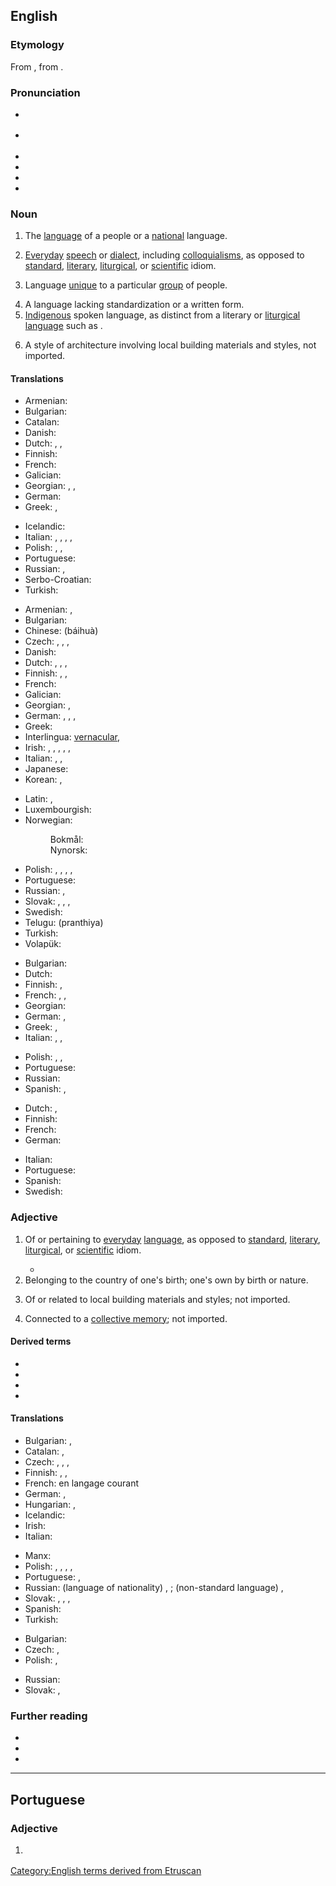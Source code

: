 ==English==
{{was wotd|2010|March|1}}
{{wikipedia}}

===Etymology===
From {{etyl|la|en}} {{m|la|vernāculus||domestic, indigenous, of or pertaining to home-born slaves}}, from {{m|la|verna||a native, a home-born slave (one born in his master's house)}}.

===Pronunciation===
* {{a|UK}} {{IPA|en|/vəˈnækjələ/|/vəˈnækjʊlə/}}
* {{a|US}} {{IPA|en|/vɚˈnækjəlɚ/}}
* {{audio|en|en-us-vernacular.ogg|Audio (US)}}
* {{audio|en|en-au-vernacular.ogg|Audio (AU)}}
* {{rhymes|en|ækjʊlə(ɹ)|s=4}}
* {{hyphenation|en|ver|nac|u|lar}}

===Noun===
{{en-noun}}

# The [[language]] of a people or a [[national]] language.
#: {{syn|en|vulgate}}
#: {{cot|en|lingua franca|link language|vehicular language}}
#: {{ux|en|A '''vernacular''' of the United States is English.}}
# [[everyday|Everyday]] [[speech]] or [[dialect]], including [[colloquialism]]s, as opposed to [[standard]], [[literary]], [[liturgical]], or [[scientific]] idiom.
#: {{ux|en|Street '''vernacular''' can be quite different from what is heard elsewhere.}}
# Language [[unique]] to a particular [[group]] of people.
#: {{syn|en|jargon|argot|dialect|slang}}
#: {{ux|en|For those of a certain age, hiphop '''vernacular''' might just as well be a foreign language.}}
# A language lacking standardization or a written form.
# [[indigenous|Indigenous]] spoken language, as distinct from a literary or [[liturgical language]] such as {{w|Ecclesiastical Latin}}.
#: {{ux|en|Vatican II allowed the celebration of the mass in the '''vernacular'''.}}
# {{lb|en|architecture}} A style of architecture involving local building materials and styles, not imported.

====Translations====
{{trans-top|national language}}
* Armenian: {{t|hy|[[մայրենի]] [[լեզու]]}}
* Bulgarian: {{t|bg|народен език|m}}
* Catalan: {{t+|ca|vernacle|m}}
* Danish: {{t|da|national sprog|n}}
* Dutch: {{t+|nl|landstaal|f}}, {{t+|nl|volkstaal|f}}, {{t|nl|ambtstaal|f}}
* Finnish: {{t|fi|kansalliskieli}}
* French: {{t+|fr|langue nationale}}
* Galician: {{t|gl|vernáculo|m}}
* Georgian: {{t|ka|დედა-ენა}}, {{t|ka|ადგილობრივი დიალექტი}}, {{t|ka|კილო}}
* German: {{t+|de|Nationalsprache|f}}
* Greek: {{t+|el|δημώδης|f}}, {{qualifier|colloquial}} {{t+|el|ντοπιολαλιά|f}}
{{trans-mid}}
* Icelandic: {{t|is|þjóðtunga|f}}
* Italian: {{t+|it|vernacolo|m}}, {{t+|it|idioma|m}}, {{t+|it|parlata|f}}, {{t|it|[[lingua]] [[nazionale]]|f}}, {{t+|it|dialetto|m}}
* Polish: {{t+|pl|język wernakularny|m}}, {{t|pl|język rodzimy|m}}, {{t+|pl|język narodowy|m}}
* Portuguese: {{t+|pt|vernáculo|m}}
* Russian: {{t|ru|наро́дный язы́к|m}}, {{t|ru|ме́стный диале́кт|m}}
* Serbo-Croatian: {{t|sh|narodni jezik}}
* Turkish: {{t|tr|ulusal dil}}
{{trans-bottom}}

{{trans-top|everyday speech}}
* Armenian: {{t|hy|[[ժողովրդական]] [[լեզու]]}}, {{t|hy|[[խոսակցական]] [[լեզու]]}}
* Bulgarian: {{t|bg|народен език|m}}
* Chinese: {{t+|zh|白话}} (báihuà)
* Czech: {{t|cs|vernakulární jazyk|m}}, {{t|cs|nespisovný jazyk|m}}, {{t|cs|hovorový jazyk|m}}, {{t|cs|lidová řeč|f}}
* Danish: {{t|da|daglig tale|c}}
* Dutch: {{t+|nl|volkstaal|f}}, {{t+|nl|omgangstaal|f}}, {{t+|nl|volksmond|m}}, {{t+|nl|spreektaal|f}}
* Finnish: {{t+|fi|arkikieli}}, {{t+|fi|kansankieli}}, {{t+|fi|puhekieli}}
* French: {{t+|fr|vernaculaire|m}}
* Galician: {{t|gl|vernáculo|m}}
* Georgian: {{t|ka|დიალექტი}}, {{t|ka|ადგილობრივი ენა}}
* German: {{t+|de|Umgangssprache|f}}, {{t|de|Vernakularsprache|f}}, {{t|de|Vernakulärsprache|f}}, {{t+|de|Volksmund|m}}
* Greek: {{t+|el|δημώδης|f}}
* Interlingua: [[#Interlingua|vernacular]], {{t|ia|lingua vulgar}}
* Irish: {{t|ga|teanga na coitiantachta|f}}, {{t|ga|teanga na háite|f}}, {{t|ga|teanga logánta|f}}, {{t|ga|teanga an phobail|f}}, {{t|ga|teanga choiteann|f}}, {{t|ga|teanga dhúchais|f}}
* Italian: {{t+|it|vernacolare|m}}, {{t+|it|parlata|f}}, {{t+|it|linguaggio|m}}
* Japanese: {{t+|ja|方言|tr=hōgen}}
* Korean: {{t+|ko|방언(方言)}}, {{t+|ko|사투리}}
{{trans-mid}}
* Latin: {{t-check|la|vernaculus}}, {{t-check|la|vernacularis}}
* Luxembourgish: {{t|lb|Ëmgangssprooch|f}}
* Norwegian:
*: Bokmål: {{t+|nb|dagligtale|m}}
*: Nynorsk: {{t|nn|daglegtale|m}}
* Polish: {{t+|pl|język wernakularny|m}}, {{t|pl|język nieliteracki|m}}, {{t|pl|język potoczny|m}}, {{t|pl|mowa ludowa|f}}, {{t|pl|język obiegowy|m}}
* Portuguese: {{t+|pt|vernáculo|m}}
* Russian: {{t+|ru|просторе́чие|n}}, {{t|ru|наро́дная речь|f}}
* Slovak: {{t|sk|vernakulárny jazyk|m}}, {{t|sk|nespisovný jazyk|m}}, {{t|sk|hovorový jazyk|m}}, {{t|sk|ľudová reč|f}}
* Swedish: {{t+|sv|vardagsspråk}}
* Telugu: (pranthiya)
* Turkish: {{t+|tr|konuşma dili}}
* Volapük: {{t|vo|komunapük}}
{{trans-bottom}}

{{trans-top|language unique to a particular group of people}}
* Bulgarian: {{t|bg|професиона́лен жарго́н|m}}
* Dutch: {{t+|nl|dialect}}
* Finnish: {{t+|fi|slangi}}, {{t+|fi|murre}}
* French: {{t+|fr|dialecte|m}}, {{t+|fr|idiome|m}}, {{t+|fr|patois|m}}
* Georgian: {{t+|ka|ჟარგონი}}
* German: {{t+|de|Dialekt|m}}, {{t+|de|Idiom|n}}
* Greek: {{t+|el|διάλεκτος|f}}, {{t+|el|ιδίωμα|n}}
* Italian: {{t+|it|dialetto|m}}, {{t+|it|idioma}}, {{t+|it|parlata|f}}
{{trans-mid}}
* Polish: {{t+|pl|dialekt|m}}, {{t+|pl|narzecze|n}}, {{t+|pl|gwara|f}}
* Portuguese: {{t+|pt|fala|f}}
* Russian: {{t|ru|профессиона́льный жарго́н|n}}
* Spanish: {{t+|es|idioma|m}}, {{t+|es|dialecto|m}}
{{trans-bottom}}

{{trans-top|spoken language as opposed to literary or liturgical}}
* Dutch: {{t+|nl|volkstaal|f}}, {{t+|nl|stamtaal|f}}
* Finnish: {{t+|fi|kansankieli}}
* French: {{t+|fr|langue vulgaire|f}}
* German: {{t+|de|Volkssprache|f}}
{{trans-mid}}
* Italian: {{t+|it|vernacolo|m}}
* Portuguese: {{t+|pt|vernáculo|m}}
* Spanish: {{t|es|lengua vernácula}}
* Swedish: {{t|sv|folkspråk|n}}
{{trans-bottom}}

===Adjective===
{{en-adj}}

# Of or pertaining to [[everyday]] [[language]], as opposed to [[standard]], [[literary]], [[liturgical]], or [[scientific]] idiom.
#: {{syn|en|common|everyday|indigenous|ordinary|vulgar|colloquial}}
#* {{quote-book|en|title=The Book of Sharks|author={{w|Richard Ellis (biologist)|Richard Ellis}}|year=1983|publisher=Knopf|ISBN=0679722106|passage=There are blacktips, silvertips, bronze whalers, black whalers, spinner sharks, and bignose sharks. These of course are '''vernacular''' names, but this is one case where the scientific nomenclature does not clarify the species, since it is now being revised.|page=111}}
# Belonging to the country of one's birth; one's own by birth or nature.
#: {{syn|en|native|indigenous}}
#: {{ux|en|a '''vernacular''' disease}}
# {{lb|en|architecture}} Of or related to local building materials and styles; not imported.
#: {{syn|en|folk}}
# {{lb|en|art}} Connected to a [[collective memory]]; not imported.

====Derived terms====
* {{l|en|neo-vernacular}}
* {{l|en|unvernacular}}
* {{l|en|vernacularism}}
* {{l|en|vernacularist}}

====Translations====
{{trans-top|pertaining to everyday language}}
* Bulgarian: {{t+|bg|народен}}, {{t|bg|диалектен}}
* Catalan: {{t+|ca|vernacle}}, {{t|ca|vernacular}}
* Czech: {{t|cs|vernakulární}}, {{t+|cs|lidový}}, {{t|cs|nespisovný}}, {{t+|cs|hovorový}}
* Finnish: {{t+|fi|arkikielinen}}, {{t|fi|kansankielinen}}, {{t+|fi|puhekielinen}}
* French: en langage courant
* German: {{t+|de|umgangssprachlich}}, {{t+|de|Umgang|alt=Umgangs-}} {{qualifier|noun prefix}}
* Hungarian: {{t+|hu|köznyelvi}}, {{t+|hu|hétköznapi}}
* Icelandic: {{t|is|þjóðtungu-}}
* Irish: {{t|ga|dúchasach}}
* Italian: {{t+|it|vernacolare}}
{{trans-mid}}
* Manx: {{t|gv|dooghyssagh}}
* Polish: {{t+|pl|wernakularny}}, {{t+|pl|ludowy}}, {{t|pl|nieliteracki}}, {{t+|pl|potoczny}}, {{t+|pl|obiegowy}}
* Portuguese: {{t+|pt|vernáculo}}, {{t|pt|vernacular}}
* Russian: (language of nationality) {{t+|ru|наро́дный}}, {{t+|ru|ме́стный}}; (non-standard language) {{t+|ru|просторе́чный|n}}, {{t+|ru|разгово́рный|n}}
* Slovak: {{t|sk|vernakulárny}}, {{t+|sk|ľudový}}, {{t|sk|nespisovný}}, {{t|sk|hovorový}}
* Spanish: {{t+|es|vernáculo}}
* Turkish: {{t|tr|vernaküler}}
{{trans-bottom}}

{{trans-top-also|of or related to local building materials and styles; not imported|folk}}
* Bulgarian: {{t+|bg|местен}}
* Czech: {{t|cs|vernakulární}}, {{t+|cs|lidový}}
* Polish: {{t+|pl|wernakularny}}, {{t+|pl|ludowy}}
{{trans-mid}}
* Russian: {{t+|ru|наро́дный}}
* Slovak: {{t|sk|vernakulárny}}, {{t+|sk|ľudový}}
{{trans-bottom}}

===Further reading===
* {{R:Webster 1913}}
* {{R:Century 1911}}
* {{R:OneLook}}

[[Category:English terms derived from Etruscan]]

----

==Portuguese==

===Adjective===
{{pt-adj|vernacula|r}}

# {{l|en|vernacular}} {{gloss|pertaining to everyday language}}
#: {{syn|pt|[[vernáculo]]}}